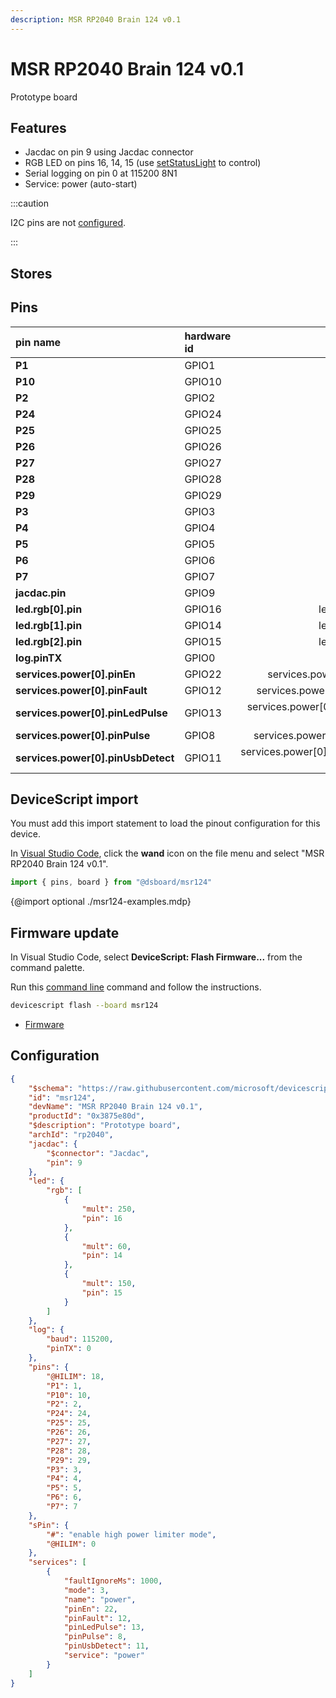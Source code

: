 ```yaml
---
description: MSR RP2040 Brain 124 v0.1
---
```

# MSR RP2040 Brain 124 v0.1


Prototype board


## Features

-  Jacdac on pin 9 using Jacdac connector
-  RGB LED on pins 16, 14, 15  (use [setStatusLight](/developer/status-light) to control)
-  Serial logging on pin 0 at 115200 8N1
-  Service: power (auto-start)

:::caution

I2C pins are not [configured](/developer/board-configuration).

:::


## Stores


## Pins

| pin name | hardware id | features |
|:---------|:------------|---------:|
| **P1** |  GPIO1 |  io |
| **P10** |  GPIO10 |  io |
| **P2** |  GPIO2 |  io |
| **P24** |  GPIO24 |  io |
| **P25** |  GPIO25 |  io |
| **P26** |  GPIO26 |  analogIn,  io |
| **P27** |  GPIO27 |  analogIn,  io |
| **P28** |  GPIO28 |  analogIn,  io |
| **P29** |  GPIO29 |  analogIn,  io |
| **P3** |  GPIO3 |  io |
| **P4** |  GPIO4 |  io |
| **P5** |  GPIO5 |  io |
| **P6** |  GPIO6 |  io |
| **P7** |  GPIO7 |  io |
| **jacdac.pin** |  GPIO9 |  jacdac.pin,  io |
| **led.rgb[0].pin** |  GPIO16 |  led.rgb[0].pin,  io |
| **led.rgb[1].pin** |  GPIO14 |  led.rgb[1].pin,  io |
| **led.rgb[2].pin** |  GPIO15 |  led.rgb[2].pin,  io |
| **log.pinTX** |  GPIO0 |  log.pinTX,  io |
| **services.power[0].pinEn** |  GPIO22 |  services.power[0].pinEn,  io |
| **services.power[0].pinFault** |  GPIO12 |  services.power[0].pinFault,  io |
| **services.power[0].pinLedPulse** |  GPIO13 |  services.power[0].pinLedPulse,  io |
| **services.power[0].pinPulse** |  GPIO8 |  services.power[0].pinPulse,  io |
| **services.power[0].pinUsbDetect** |  GPIO11 |  services.power[0].pinUsbDetect,  io |



## DeviceScript import


You must add this import statement to load 
the pinout configuration for this device.

In [Visual Studio Code](/getting-started/vscode),
click the **wand** icon on the file menu and 
select "MSR RP2040 Brain 124 v0.1".

```ts
import { pins, board } from "@dsboard/msr124"
```

{@import optional ./msr124-examples.mdp}

## Firmware update

In Visual Studio Code,
select **DeviceScript: Flash Firmware...** from the command palette.
        
Run this [command line](/api/cli) command and follow the instructions.

```bash
devicescript flash --board msr124
```


- [Firmware](https://github.com/microsoft/devicescript-pico/releases/latest/download/devicescript-rp2040-msr124.uf2)

## Configuration

```json title="msr124.json"
{
    "$schema": "https://raw.githubusercontent.com/microsoft/devicescript-pico/main/boards/rp2040deviceconfig.schema.json",
    "id": "msr124",
    "devName": "MSR RP2040 Brain 124 v0.1",
    "productId": "0x3875e80d",
    "$description": "Prototype board",
    "archId": "rp2040",
    "jacdac": {
        "$connector": "Jacdac",
        "pin": 9
    },
    "led": {
        "rgb": [
            {
                "mult": 250,
                "pin": 16
            },
            {
                "mult": 60,
                "pin": 14
            },
            {
                "mult": 150,
                "pin": 15
            }
        ]
    },
    "log": {
        "baud": 115200,
        "pinTX": 0
    },
    "pins": {
        "@HILIM": 18,
        "P1": 1,
        "P10": 10,
        "P2": 2,
        "P24": 24,
        "P25": 25,
        "P26": 26,
        "P27": 27,
        "P28": 28,
        "P29": 29,
        "P3": 3,
        "P4": 4,
        "P5": 5,
        "P6": 6,
        "P7": 7
    },
    "sPin": {
        "#": "enable high power limiter mode",
        "@HILIM": 0
    },
    "services": [
        {
            "faultIgnoreMs": 1000,
            "mode": 3,
            "name": "power",
            "pinEn": 22,
            "pinFault": 12,
            "pinLedPulse": 13,
            "pinPulse": 8,
            "pinUsbDetect": 11,
            "service": "power"
        }
    ]
}
```
